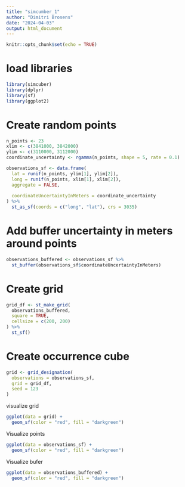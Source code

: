 ```yaml
---
title: "simcumber_1"
author: "Dimitri Brosens"
date: "2024-04-03"
output: html_document
---
```


```r
knitr::opts_chunk$set(echo = TRUE)
```

# load libraries

```r
library(simcuber)
library(dplyr)
library(sf)
library(ggplot2)
```
# Create random points
```r

n_points <- 23
xlim <- c(3841000, 3842000)
ylim <- c(3110000, 3112000)
coordinate_uncertainty <- rgamma(n_points, shape = 5, rate = 0.1)

observations_sf <- data.frame(
  lat = runif(n_points, ylim[1], ylim[2]),
  long = runif(n_points, xlim[1], xlim[2]),
  aggregate = FALSE,
  
  coordinateUncertaintyInMeters = coordinate_uncertainty
) %>%
  st_as_sf(coords = c("long", "lat"), crs = 3035)
```

# Add buffer uncertainty in meters around points

```r

observations_buffered <- observations_sf %>%
  st_buffer(observations_sf$coordinateUncertaintyInMeters)
```

# Create grid
```r
grid_df <- st_make_grid(
  observations_buffered,
  square = TRUE,
  cellsize = c(200, 200)
) %>%
  st_sf()
```

# Create occurrence cube
```r
grid <- grid_designation(
  observations = observations_sf,
  grid = grid_df,
  seed = 123
)
```

visualize grid

```r
ggplot(data = grid) +
  geom_sf(color = "red", fill = "darkgreen")
```
Visualize points
```r
ggplot(data = observations_sf) +
  geom_sf(color = "red", fill = "darkgreen")
```
Visualize bufer
```r
ggplot(data = observations_buffered) +
  geom_sf(color = "red", fill = "darkgreen")
```
